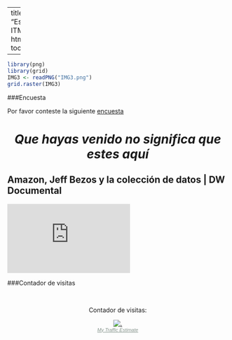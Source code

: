 
---
title: "Estadística ITM"
output:
  html_document:
    toc_float: false
   
---

```r
library(png)
library(grid)
IMG3 <- readPNG("IMG3.png")
grid.raster(IMG3)
```




###Encuesta 

Por favor conteste la siguiente [encuesta](https://docs.google.com/forms/d/e/1FAIpQLSe-lyIiDmro19r9E5ubNdNJNc9J4k_XLTJOaY8dAjCo1P6khg/viewform?vc=0&c=0&w=1)



<!-- Favicons
    ================================================== -->
<link rel="shortcut icon" href="img/icon1.png" type="image/x-icon">
<link rel="apple-touch-icon" href="img/icon1.png">
<link rel="apple-touch-icon" sizes="72x72" href="img/icon1.png">
<link rel="apple-touch-icon" sizes="114x114" href="img/icon1.png">

<!-- .............Hoja de estilos bootstrap CSS(Pendiente de mirar estilos en foundation Esteban )........................-->
<link rel="stylesheet" type="text/css"  href="css/bootstrap.css">
<link rel="stylesheet" type="text/css" href="fonts/font-awesome/css/font-awesome.css">

	
	
<!-- ..................................Stylesheet...........................................-->
<link rel="stylesheet" type="text/css"  href="css/style.css">
<link rel="stylesheet" type="text/css" href="css/nivo-lightbox/nivo-lightbox.css">
<link rel="stylesheet" type="text/css" href="css/nivo-lightbox/default.css">
<link  rel="stylesheet" href="css/font.css" type = "text/css">
	
	
<link href="https://fonts.googleapis.com/css?family=Raleway:300,400,500,600,700" rel="stylesheet">
<link href="https://fonts.googleapis.com/css?family=Open+Sans:300,400,600,700" rel="stylesheet">
<link href="https://fonts.googleapis.com/css?family=Dancing+Script:400,700" rel="stylesheet">




<center> <h1> *Que hayas venido no significa que estes aquí* </h1> </center> 

## **Amazon, Jeff Bezos y la colección de datos | DW Documental**

<iframe width="280" height="158" src="https://www.youtube.com/embed/UzGemfwaTT8" frameborder="0" allow="accelerometer; autoplay; encrypted-media; gyroscope; picture-in-picture" allowfullscreen></iframe>




###Contador de visitas

<br/>
<center> 
Contador de visitas:


<!-- hitwebcounter Code START -->
<a href="http://www.hitwebcounter.com" target="_blank">
<img src="http://hitwebcounter.com/counter/counter.php?page=7030015&style=0005&nbdigits=5&type=ip&initCount=0" title="." Alt="."   border="0" >
</a>                                        <br/>
                                        <!-- hitwebcounter.com --><a href="http://www.hitwebcounter.com" title="My Traffic Estimate" 
                                        target="_blank" style="font-family: Geneva, Arial, Helvetica; 
                                        font-size: 11px; color: #85948C; text-decoration: underline ;"><em>My Traffic Estimate                                        </em>
                                        </a>   
                            